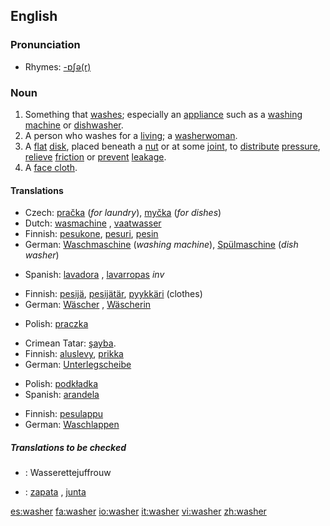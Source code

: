 ==English==

===Pronunciation===
*Rhymes: [[Rhymes:English:-ɒʃə(r)|-ɒʃə(r)]]

===Noun===
{{en-noun}}

# Something that [[wash]]es; especially an [[appliance]] such as a [[washing machine]] or [[dishwasher]].
# A person who washes for a [[living]]; a [[washerwoman]].
# A [[flat]] [[disk]], placed beneath a [[nut]] or at some [[joint]], to [[distribute]] [[pressure]], [[relieve]] [[friction]] or [[prevent]] [[leakage]].
# A [[face cloth]].

====Translations====
{{trans-top|something that washes}}
*Czech: [[pračka]] {{f}} (''for laundry''), [[myčka]] {{f}} (''for dishes'')
*Dutch: [[wasmachine]] {{m}}, [[vaatwasser]] {{m}}
*Finnish: [[pesukone]], [[pesuri]], [[pesin]]
*German: [[Waschmaschine]] {{f}} (''washing machine''), [[Spülmaschine]] {{f}} (''dish washer'')
{{trans-mid}}
*Spanish: [[lavadora]] {{f}}, [[lavarropas]] {{m}} ''inv'' {{italbrac|River Plate region}}
{{trans-bottom}}

{{trans-top|person who washes for a living; washerwoman}}
*Finnish: [[pesijä]], [[pesijätär]], [[pyykkäri]] (clothes)
*German: [[Wäscher]] {{m}}, [[Wäscherin]] {{f}}
{{trans-mid}}
*Polish: [[praczka]] {{f}}
{{trans-bottom}}

{{trans-top|flat disk}}
*Crimean Tatar: [[şayba]].
*Finnish: [[aluslevy]], [[prikka]]
*German: [[Unterlegscheibe]] {{f}}
{{trans-mid}}
*Polish: [[podkładka]] {{f}}
*Spanish: [[arandela]] {{f}}
{{trans-bottom}}

{{trans-top|face cloth}}
*Finnish: [[pesulappu]]
*German: [[Waschlappen]] {{m}}
{{trans-mid}}
{{trans-bottom}}

=====Translations to be checked=====
*{{ttbc|Dutch}}: Wasserettejuffrouw
*{{ttbc|Spanish}}: [[zapata]] {{f}}, [[junta]] {{f}}

{{wikipedia|Washer (mechanical)|Washer}}

[[es:washer]]
[[fa:washer]]
[[io:washer]]
[[it:washer]]
[[vi:washer]]
[[zh:washer]]